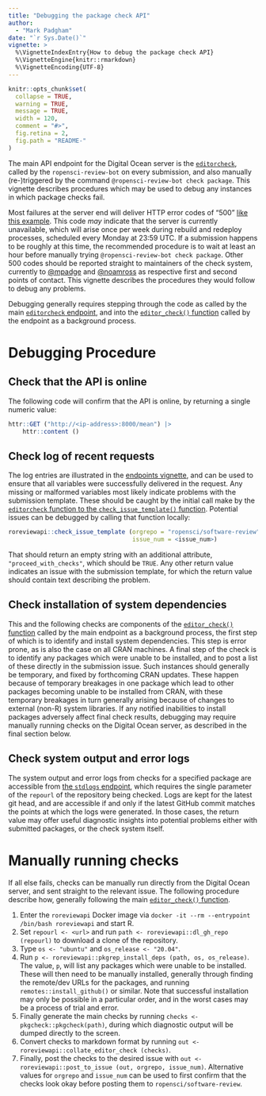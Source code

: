 ```yaml
---
title: "Debugging the package check API"
author: 
  - "Mark Padgham"
date: "`r Sys.Date()`"
vignette: >
  %\VignetteIndexEntry{How to debug the package check API}
  %\VignetteEngine{knitr::rmarkdown}
  %\VignetteEncoding{UTF-8}
---
```


```r
knitr::opts_chunk$set(
  collapse = TRUE,
  warning = TRUE,
  message = TRUE,
  width = 120,
  comment = "#>",
  fig.retina = 2,
  fig.path = "README-"
)
```

The main API endpoint for the Digital Ocean server is the
[`editorcheck`](https://docs.ropensci.org/roreviewapi/articles/endpoints.html#editorcheck),
called by the `ropensci-review-bot` on every submission, and also manually
(re-)triggered by the command `@ropensci-review-bot check package`. This
vignette describes procedures which may be used to debug any instances in which
package checks fail.

Most failures at the server end will deliver HTTP error codes of "500" [like
this
example](https://github.com/ropensci/software-review/issues/463#issuecomment-920941332).
This code *may* indicate that the server is currently unavailable, which will
arise once per week during rebuild and redeploy processes, scheduled every
Monday at 23:59 UTC. If a submission happens to be roughly at this time, the
recommended procedure is to wait at least an hour before manually trying
`@ropensci-review-bot check package`. Other 500 codes should be reported
straight to maintainers of the check system, currently to
[\@mpadge](https://github.com/mpadge) and
[\@noamross](https://github.com/noamross) as respective first and second points
of contact. This vignette describes the procedures they would follow to debug
any problems. 

Debugging generally requires stepping through the code as called by the main
[`editorcheck`
endpoint](https://github.com/ropensci-review-tools/roreviewapi/blob/main/R/plumber.R),
and into the [`editor_check()`
function](https://github.com/ropensci-review-tools/roreviewapi/blob/main/R/editor-check.R)
called by the endpoint as a background process.

# Debugging Procedure

## Check that the API is online

The following code will confirm that the API is online, by returning a single numeric value:

```r
httr::GET ("http://<ip-address>:8000/mean") |>
    httr::content ()
```

## Check log of recent requests

The log entries are illustrated in the [endpoints
vignette](https://docs.ropensci.org/roreviewapi/articles/endpoints.html#5-log),
and can be used to ensure that all variables were successfully delivered in the
request. Any missing or malformed variables most likely indicate problems with
the submission template. These should be caught by the initial call make by the
[`editorcheck` function to the `check_issue_template()`
function](https://github.com/ropensci-review-tools/roreviewapi/blob/82c9724a712094e4ccabb3974cb952f68ad5180f/R/plumber.R#L23). Potential issues can be debugged by calling that function locally:

```r
roreviewapi::check_issue_template (orgrepo = "ropensci/software-review",
                                   issue_num = <issue_num>)
```

That should return an empty string with an additional attribute,
`"proceed_with_checks"`, which should be `TRUE`. Any other return value
indicates an issue with the submission template, for which the return value
should contain text describing the problem.

## Check installation of system dependencies

This and the following checks are components of the [`editor_check()`
function](https://github.com/ropensci-review-tools/roreviewapi/blob/main/R/editor-check.R)
called by the main endpoint as a background process, the first step of which is
to identify and install system dependencies. This step is error prone, as is
also the case on all CRAN machines. A final step of the check is to identify
any packages which were unable to be installed, and to post a list of these
directly in the submission issue. Such instances should generally be temporary,
and fixed by forthcoming CRAN updates. These happen because of temporary
breakages in one package which lead to other packages becoming unable to be
installed from CRAN, with these temporary breakages in turn generally arising
because of changes to external (non-R) system libraries. If any notified
inabilities to install packages adversely affect final check results, debugging
may require manually running checks on the Digital Ocean server, as described
in the final section below.



## Check system output and error logs

The system output and error logs from checks for a specified package are
accessible from [the `stdlogs`
endpoint](https://docs.ropensci.org/roreviewapi/articles/endpoints.html#7-stdlogs),
which requires the single parameter of the `repourl` of the repository being
checked. Logs are kept for the latest git head, and are accessible if and only
if the latest GitHub commit matches the points at which the logs were
generated. In those cases, the return value may offer useful diagnostic
insights into potential problems either with submitted packages, or the check
system itself.

# Manually running checks

If all else fails, checks can be manually run directly from the Digital Ocean
server, and sent straight to the relevant issue. The following procedure
describe how, generally following the main [`editor_check()`
function](https://github.com/ropensci-review-tools/roreviewapi/blob/main/R/editor-check.R).

1. Enter the `roreviewapi` Docker image via
   `docker -it --rm --entrypoint /bin/bash roreviewapi` and start R.
2. Set `repourl <- <url>` and run `path <- roreviewapi::dl_gh_repo (repourl)`
   to download a clone of the repository.
3. Type `os <- "ubuntu"` and `os_release <- "20.04"`.
4. Run `p <- roreviewapi::pkgrep_install_deps (path, os, os_release)`. The
   value, `p`, will list any packages which were unable to be installed.
   These will then need to be manually installed, generally through finding the
   remote/dev URLs for the packages, and running `remotes::install_github()` or
   similar. Note that successful installation may only be possible in a
   particular order, and in the worst cases may be a process of trial and
   error.
5. Finally generate the main checks by running
   `checks <- pkgcheck::pkgcheck(path)`, during which diagnostic output will be
   dumped directly to the screen.
6. Convert checks to markdown format by running
   `out <- roreviewapi::collate_editor_check (checks)`.
7. Finally, post the checks to the desired issue with
   `out <- roreviewapi::post_to_issue (out, orgrepo, issue_num)`. Alternative
   values for `orgrepo` and `issue_num` can be used to first confirm that the
   checks look okay before posting them to `ropensci/software-review`.
